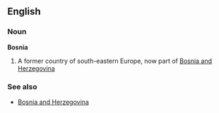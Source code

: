 ==English==
===Noun===
'''Bosnia'''

#A former country of south-eastern Europe, now part of [[Bosnia and Herzegovina]]

===See also===
*[[Bosnia and Herzegovina]]